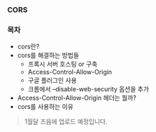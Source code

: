 ### CORS

### 목차
- cors란?
- cors를 해결하는 방법들
    - 프록시 서버 호스팅 or 구축
    - Access-Control-Allow-Origin 
    - 구글 플러그인 사용
    - 크롬에서 –disable-web-security 옵션을 추가
- Access-Control-Allow-Origin 헤더는 뭘까?
- cors를 사용하는 이유

> 1월달 즈음에 업로드 예정입니다.